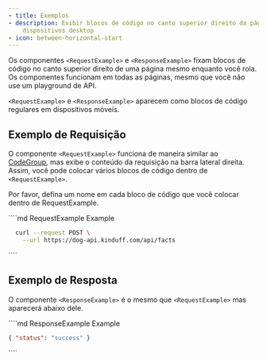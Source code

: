 ```yaml
---
- title: Exemplos
- description: Exibir blocos de código no canto superior direito da página em
    dispositivos desktop
- icon: between-horizontal-start
---
```


Os componentes `<RequestExample>` e `<ResponseExample>` fixam blocos de código no canto superior direito de uma página mesmo enquanto você rola. Os componentes funcionam em todas as páginas, mesmo que você não use um playground de API.

`<RequestExample>` e `<ResponseExample>` aparecem como blocos de código regulares em dispositivos móveis.

## Exemplo de Requisição

O componente `<RequestExample>` funciona de maneira similar ao [CodeGroup](/pt-BR/components/code-groups), mas exibe o conteúdo da requisição na barra lateral direita. Assim, você pode colocar vários blocos de código dentro de `<RequestExample>`.

Por favor, defina um nome em cada bloco de código que você colocar dentro de RequestExample.

<RequestExample>
  ````md RequestExample Example
  <RequestExample>

  ```bash Request
    curl --request POST \
      --url https://dog-api.kinduff.com/api/facts
  ```

  </RequestExample>
  ````
</RequestExample>

## Exemplo de Resposta

O componente `<ResponseExample>` é o mesmo que `<RequestExample>` mas aparecerá abaixo dele.

<ResponseExample>
  ````md ResponseExample Example
  <ResponseExample>

  ```json Response
  { "status": "success" }
  ```

  </ResponseExample>
  ````
</ResponseExample>
